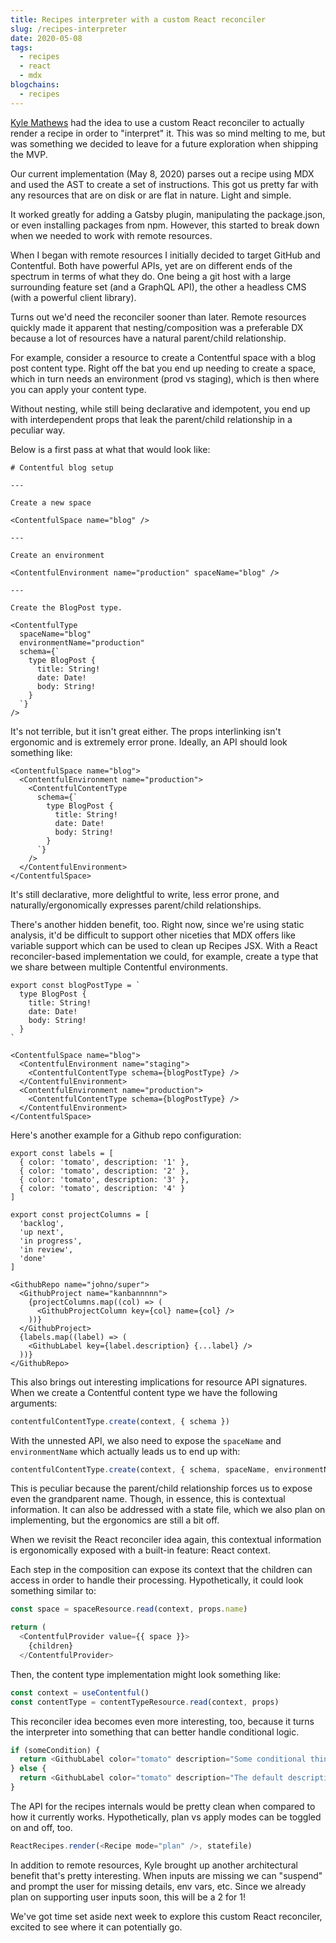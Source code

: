 ```yaml
---
title: Recipes interpreter with a custom React reconciler
slug: /recipes-interpreter
date: 2020-05-08
tags:
  - recipes
  - react
  - mdx
blogchains:
  - recipes
---
```


[Kyle Mathews](https://twitter.com/kylemathews) had the idea to use a custom React reconciler to actually render a recipe in order to "interpret" it. This was so mind melting to me, but was something we decided to leave for a future exploration when shipping the MVP.

Our current implementation (May 8, 2020) parses out a recipe using MDX and used the AST to create a set of instructions. This got us pretty far with any resources that are on disk or are flat in nature. Light and simple.

It worked greatly for adding a Gatsby plugin, manipulating the package.json, or even installing packages from npm. However, this started to break down when we needed to work with remote resources.

When I began with remote resources I initially decided to target GitHub and Contentful. Both have powerful APIs, yet are on different ends of the spectrum in terms of what they do. One being a git host with a large surrounding feature set (and a GraphQL API), the other a headless CMS (with a powerful client library).

Turns out we'd need the reconciler sooner than later. Remote resources quickly made it apparent that nesting/composition was a preferable DX because a lot of resources have a natural parent/child relationship.

For example, consider a resource to create a Contentful space with a blog post content type. Right off the bat you end up needing to create a space, which in turn needs an environment (prod vs staging), which is then where you can apply your content type.

Without nesting, while still being declarative and idempotent, you end up with interdependent props that leak the parent/child relationship in a peculiar way.

Below is a first pass at what that would look like:

```mdx
# Contentful blog setup

---

Create a new space

<ContentfulSpace name="blog" />

---

Create an environment

<ContentfulEnvironment name="production" spaceName="blog" />

---

Create the BlogPost type.

<ContentfulType
  spaceName="blog"
  environmentName="production"
  schema={`
    type BlogPost {
      title: String!
      date: Date!
      body: String!
    }
  `}
/>
```

It's not terrible, but it isn't great either. The props interlinking isn't ergonomic and is extremely error prone. Ideally, an API should look something like:

```mdx
<ContentfulSpace name="blog">
  <ContentfulEnvironment name="production">
    <ContentfulContentType
      schema={`
        type BlogPost {
          title: String!
          date: Date!
          body: String!
        }
      `}
    />
  </ContentfulEnvironment>
</ContentfulSpace>
```

It's still declarative, more delightful to write, less error prone, and naturally/ergonomically expresses parent/child relationships.

There's another hidden benefit, too. Right now, since we're using static analysis, it'd be difficult to support other niceties that MDX offers like variable support which can be used to clean up Recipes JSX. With a React reconciler-based implementation we could, for example, create a type that we share between multiple Contentful environments.

```mdx
export const blogPostType = `
  type BlogPost {
    title: String!
    date: Date!
    body: String!
  }
`

<ContentfulSpace name="blog">
  <ContentfulEnvironment name="staging">
    <ContentfulContentType schema={blogPostType} />
  </ContentfulEnvironment>
  <ContentfulEnvironment name="production">
    <ContentfulContentType schema={blogPostType} />
  </ContentfulEnvironment>
</ContentfulSpace>
```

Here's another example for a Github repo configuration:

```mdx
export const labels = [
  { color: 'tomato', description: '1' },
  { color: 'tomato', description: '2' },
  { color: 'tomato', description: '3' },
  { color: 'tomato', description: '4' }
]

export const projectColumns = [
  'backlog',
  'up next',
  'in progress',
  'in review',
  'done'
]

<GithubRepo name="johno/super">
  <GithubProject name="kanbannnnn">
    {projectColumns.map((col) => (
      <GithubProjectColumn key={col} name={col} />
    ))}
  </GithubProject>
  {labels.map((label) => (
    <GithubLabel key={label.description} {...label} />
  ))}
</GithubRepo>
```

This also brings out interesting implications for resource API signatures. When we create a Contentful content type we have the following arguments:

```js
contentfulContentType.create(context, { schema })
```

With the unnested API, we also need to expose the `spaceName` and `environmentName` which actually leads us to end up with:

```js
contentfulContentType.create(context, { schema, spaceName, environmentName })
```

This is peculiar because the parent/child relationship forces us to expose even the grandparent name. Though, in essence, this is contextual information. It can also be addressed with a state file, which we also plan on implementing, but the ergonomics are still a bit off.

When we revisit the React reconciler idea again, this contextual information is ergonomically exposed with a built-in feature: React context.

Each step in the composition can expose its context that the children can access in order to handle their processing. Hypothetically, it could look something similar to:

```js
const space = spaceResource.read(context, props.name)

return (
  <ContentfulProvider value={{ space }}>
    {children}
  </ContentfulProvider>
```

Then, the content type implementation might look something like:

```js
const context = useContentful()
const contentType = contentTypeResource.read(context, props)
```

This reconciler idea becomes even more interesting, too, because it turns the interpreter into something that can better handle conditional logic.

```js
if (someCondition) {
  return <GithubLabel color="tomato" description="Some conditional thing" />
} else {
  return <GithubLabel color="tomato" description="The default description" />
}
```

The API for the recipes internals would be pretty clean when compared to how it currently works. Hypothetically, plan vs apply modes can be toggled on and off, too.

```js
ReactRecipes.render(<Recipe mode="plan" />, statefile)
```

In addition to remote resources, Kyle brought up another architectural benefit that's pretty interesting. When inputs are missing we can "suspend" and prompt the user for missing details, env vars, etc. Since we already plan on supporting user inputs soon, this will be a 2 for 1!

We've got time set aside next week to explore this custom React reconciler, excited to see where it can potentially go.

